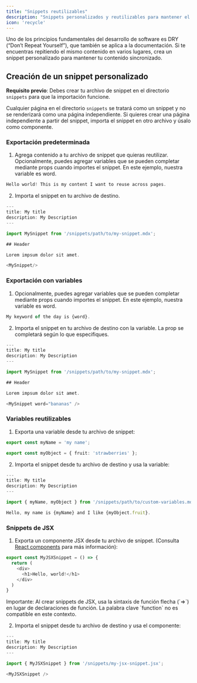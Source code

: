 ```yaml
---
title: "Snippets reutilizables"
description: "Snippets personalizados y reutilizables para mantener el contenido sincronizado"
icon: 'recycle'
---
```


Uno de los principios fundamentales del desarrollo de software es DRY (“Don’t Repeat Yourself”), que también se aplica a la documentación. Si te encuentras repitiendo el mismo contenido en varios lugares, crea un snippet personalizado para mantener tu contenido sincronizado.

## Creación de un snippet personalizado

**Requisito previo**: Debes crear tu archivo de snippet en el directorio `snippets` para que la importación funcione.

Cualquier página en el directorio `snippets` se tratará como un snippet y no
se renderizará como una página independiente. Si quieres crear una página independiente
a partir del snippet, importa el snippet en otro archivo y úsalo como
componente.

### Exportación predeterminada

1. Agrega contenido a tu archivo de snippet que quieras reutilizar. Opcionalmente, puedes agregar variables que se pueden completar mediante props
   cuando importes el snippet. En este ejemplo, nuestra variable es word.

```typescript snippets/my-snippet.mdx
Hello world! This is my content I want to reuse across pages. 
```

2. Importa el snippet en tu archivo de destino.

```typescript destination-file.mdx
---
title: My title
description: My Description
---

import MySnippet from '/snippets/path/to/my-snippet.mdx';

## Header

Lorem impsum dolor sit amet.

<MySnippet/>

```

### Exportación con variables

1. Opcionalmente, puedes agregar variables que se pueden completar mediante props cuando importes el snippet. En este ejemplo, nuestra variable es word.

```typescript snippets/my-snippet.mdx
My keyword of the day is {word}.
```

2. Importa el snippet en tu archivo de destino con la variable. La prop se completará según lo que especifiques.

```typescript destination-file.mdx
---
title: My title
description: My Description
---

import MySnippet from '/snippets/path/to/my-snippet.mdx';

## Header

Lorem impsum dolor sit amet.

<MySnippet word="bananas" />

```

### Variables reutilizables

1. Exporta una variable desde tu archivo de snippet:

```typescript snippets/path/to/custom-variables.mdx
export const myName = 'my name';

export const myObject = { fruit: 'strawberries' };
```

2. Importa el snippet desde tu archivo de destino y usa la variable:

```typescript destination-file.mdx
---
title: My title
description: My Description
---

import { myName, myObject } from '/snippets/path/to/custom-variables.mdx';

Hello, my name is {myName} and I like {myObject.fruit}.
```

### Snippets de JSX

1. Exporta un componente JSX desde tu archivo de snippet. (Consulta [React components](/es/react-components) para más información):

```js icon=square-js snippets/my-jsx-snippet.jsx
export const MyJSXSnippet = () => {
  return (
    <div>
      <h1>Hello, world!</h1>
    </div>
  )
}
```

<Note>
  Importante: Al crear snippets de JSX, usa la sintaxis de función flecha (`=>`) en lugar de declaraciones de función. La palabra clave `function` no es compatible en este contexto.
</Note>

2. Importa el snippet desde tu archivo de destino y usa el componente:

```typescript destination-file.mdx
---
title: My title
description: My Description
---

import { MyJSXSnippet } from '/snippets/my-jsx-snippet.jsx';

<MyJSXSnippet />
```